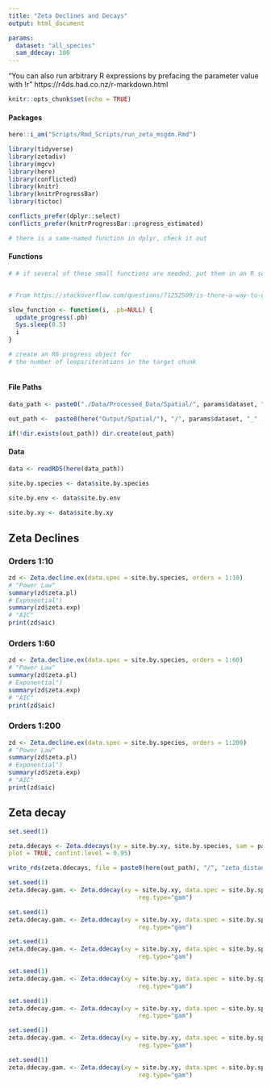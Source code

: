 ```yaml
---
title: "Zeta Declines and Decays"
output: html_document

params:
  dataset: "all_species"
  sam_ddecay: 100
---
```


"You can also run arbitrary R expressions by prefacing the parameter value with !r"
https://r4ds.had.co.nz/r-markdown.html


```r
knitr::opts_chunk$set(echo = TRUE)
```


#### Packages
```r
here::i_am("Scripts/Rmd_Scripts/run_zeta_msgdm.Rmd")

library(tidyverse)
library(zetadiv)
library(mgcv)
library(here)
library(conflicted)
library(knitr)
library(knitrProgressBar)
library(tictoc)

conflicts_prefer(dplyr::select)
conflicts_prefer(knitrProgressBar::progress_estimated)

# there is a same-named function in dplyr, check it out
```

#### Functions
```r
# # if several of these small functions are needed, put them in an R script


# From https://stackoverflow.com/questions/71252509/is-there-a-way-to-get-progress-information-whan-a-chunk-is-running-in-rmarkdown

slow_function <- function(i, .pb=NULL) {  
  update_progress(.pb)  
  Sys.sleep(0.5)  
  i  
}

# create an R6 progress object for
# the number of loops/iterations in the target chunk



```

#### File Paths
```r
data_path <- paste0("./Data/Processed_Data/Spatial/", params$dataset, ".rds")

out_path <-  paste0(here("Output/Spatial/"), "/", params$dataset, "_" , "declines_and_decays", "/")

if(!dir.exists(out_path)) dir.create(out_path)


```

#### Data
```r
data <- readRDS(here(data_path))

site.by.species <- data$site.by.species
  
site.by.env <- data$site.by.env

site.by.xy <- data$site.by.xy
```

## Zeta Declines

### Orders 1:10
```r
zd <- Zeta.decline.ex(data.spec = site.by.species, orders = 1:10)
# "Power Law"
summary(zd$zeta.pl)
# Exponential")
summary(zd$zeta.exp)
# "AIC"
print(zd$aic)

```

### Orders 1:60
```r
zd <- Zeta.decline.ex(data.spec = site.by.species, orders = 1:60)
# "Power Law"
summary(zd$zeta.pl)
# Exponential")
summary(zd$zeta.exp)
# "AIC"
print(zd$aic)

```

### Orders 1:200
```r
zd <- Zeta.decline.ex(data.spec = site.by.species, orders = 1:200)
# "Power Law"
summary(zd$zeta.pl)
# Exponential")
summary(zd$zeta.exp)
# "AIC"
print(zd$aic)

```

## Zeta decay 
```r
set.seed(1) 

zeta.ddecays <- Zeta.ddecays(xy = site.by.xy, site.by.species, sam = params$sam_ddecay, orders = 2:100,
plot = TRUE, confint.level = 0.95)

write_rds(zeta.ddecays, file = paste0(here(out_path), "/", "zeta_distance_decay",  ".rds"))
```

```r
set.seed(1) 
zeta.ddecay.gam. <- Zeta.ddecay(xy = site.by.xy, data.spec = site.by.species, order = 2, 
                                    reg.type="gam")

set.seed(1) 
zeta.ddecay.gam. <- Zeta.ddecay(xy = site.by.xy, data.spec = site.by.species, order = 3, 
                                    reg.type="gam")

set.seed(1) 
zeta.ddecay.gam. <- Zeta.ddecay(xy = site.by.xy, data.spec = site.by.species, order = 6, 
                                    reg.type="gam")

set.seed(1) 
zeta.ddecay.gam. <- Zeta.ddecay(xy = site.by.xy, data.spec = site.by.species, order = 10, 
                                    reg.type="gam")

set.seed(1) 
zeta.ddecay.gam. <- Zeta.ddecay(xy = site.by.xy, data.spec = site.by.species, order = 20, 
                                    reg.type="gam")

set.seed(1) 
zeta.ddecay.gam. <- Zeta.ddecay(xy = site.by.xy, data.spec = site.by.species, order = 50, 
                                    reg.type="gam")

set.seed(1) 
zeta.ddecay.gam. <- Zeta.ddecay(xy = site.by.xy, data.spec = site.by.species, order = 100, 
                                    reg.type="gam")

```

